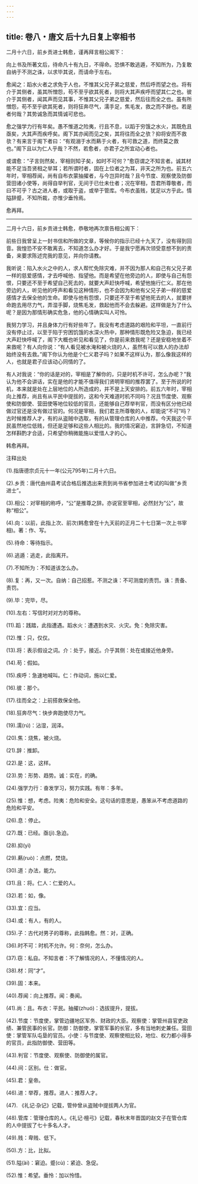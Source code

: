 ```yaml
---
---
---
```

title: 卷八・唐文 后十九日复上宰相书
---

二月十六日，前乡贡进士韩愈，谨再拜言相公阁下：

向上书及所著文后，待命凡十有九日，不得命。恐惧不敢逃遁，不知所为，乃复敢自纳于不测之诛，以求毕其说，而请命于左右。

愈闻之：蹈水火者之求免于人也，不惟其父兄子弟之慈爱，然后呼而望之也。将有介于其侧者，虽其所憎怨，苟不至乎欲其死者，则将大其声疾呼而望其仁之也。彼介于其侧者，闻其声而见其事，不惟其父兄子弟之慈爱，然后往而全之也。虽有所憎怨，苟不至乎欲其死者，则将狂奔尽气，濡手足，焦毛发，救之而不辞也。若是者何哉？其势诚急而其情诚可悲也。

愈之强学力行有年矣。愚不惟道之险夷，行且不息，以蹈于穷饿之水火，其既危且亟矣，大其声而疾呼矣。阁下其亦闻而见之矣，其将往而全之欤？抑将安而不救欤？有来言于阁下者曰：“有观溺于水而爇于火者，有可救之道，而终莫之救也。”阁下且以为仁人乎哉？不然，若愈者，亦君子之所宜动心者也。

或谓愈：“子言则然矣，宰相则知子矣，如时不可何？”愈窃谓之不知言者。诚其材能不足当吾贤相之举耳；若所谓时者，固在上位者之为耳，非天之所为也。前五六年时，宰相荐闻，尚有自布衣蒙抽擢者，与今岂异时哉？且今节度、观察使及防御营田诸小使等，尚得自举判官，无间于已仕未仕者；况在宰相，吾君所尊敬者，而曰不可乎？古之进人者，或取于盗，或举于管库。今布衣虽贱，犹足以方乎此。情隘辞蹙，不知所裁，亦惟少垂怜焉。

愈再拜。

----------------

二月十六日，前乡贡进士韩愈，恭敬地再次禀告相公阁下：

前些日我曾呈上一封书信和所做的文章，等候你的指示已经十九天了，没有得到回音。我惶恐不安不敢离去，不知道怎么办才好。于是我宁愿再次领受意想不到的责备，来要求陈述完我的意见，并向你请教。

我听说：陷入水火之中的人，求人帮忙免除灾难，并不因为那人和自己有父兄子弟一样的慈爱感情，才去呼喊他、指望他。而是希望在他旁边的人，即使与自己有怨恨，只要还不至于希望自己死去的，就要大声赶快呼喊，希望他施行仁义。那在他旁边的人，听见他的呼声和看见这种情形，也不会因为和他有父兄子弟一样的慈爱感情才去保全他的生命。即使与他有怨恨，只要还不至于希望他死去的人，就要拼命跑去用尽力气，弄湿手脚，烧焦毛发，救起他而不会去躲避。这样做是为了什么呢？是因为那情形确实危急，他的心情确实叫人可怜。

我努力学习，并且身体力行有好些年了。我没有考虑道路的艰险和平坦，一直前行没有停止过，以至于陷于穷困饥饿的水深火热中，那种情形既危险又急迫，我已经大声赶快呼喊了，阁下大概也听见和看见了，你是前来救我呢？还是安稳地坐着不来救呢？有人向你说：“有人看见被水淹和被火烧的人，虽然有可以救人的办法却始终没有去救。”阁下你认为他是个仁义君子吗？如果不这样认为，那么像我这样的人，也就是君子应该动心同情的了。

有人对我说：“你的话是对的，宰相是了解你的，只是时机不许可，怎么办呢？”我认为他不会讲话，实在是他的才能不值得我们贤明宰相的推荐罢了。至于所说的时机，本来就是处在上层地位的人所造成的，并不是上天安排的。前五六年时，宰相向上推荐，尚且有从平民中提拔的，这和今天难道时机不同吗？况且节度使、观察使和防御使、营田使等地位较低的官员，还能够自己荐举判官，而没有区分他已经做过官还是没有做过官的。何况是宰相，我们君主所尊敬的人，却能说“不可”吗？古时候推荐人才，有的从盗贼中选取，有的从管理仓库的人中推荐。今天我这个平民虽然地位低贱，但还是足够和这些人相比的。我的情况窘迫，言辞急切，不知道怎样斟酌才合适，只希望你稍微能施以爱惜人才的心。

韩愈再拜。

注释出处

(1).指唐德宗贞元十一年(公元795年)二月十六日。

(2).乡贡：唐代由州县考试合格后推选出来贡到尚书省参加进士考试的叫做“乡贡进士”。

(3).相公：对宰相的称呼，“公”是推尊之辞。亦说官至宰相，必然封为“公”，故称“相公”。

(4).向：以前，此指上次、前次(韩愈曾在十九天前的正月二十七日第一次上书宰相)。著：作、写。

(5).待命：等待指示。

(6).逃遁：逃走，此指离开。

(7).不知所为：不知道该怎么办。

(8).复：再，又一次。自纳：自己招惹。不测之诛：不可测度的责罚。诛：责备、责罚。

(9).毕：完毕，尽。

(10).左右：写信时对对方的尊称。

(11).蹈：践踏，此指遭遇。蹈水火：遭遇到水灾、火灾。免：免除灾害。

(12).惟：只，仅仅。

(13).将：表示假设之词。介：处于，接近。介乎其侧：处在或接近他身旁。

(14).苟：假如。

(15).疾呼：急速地喊叫。仁：作动词，施以仁爱。

(16).彼：那个。

(17).往而全之：上前搭救保全他。

(18).狂奔尽气：快步奔跑使尽力气。

(19).濡(rú)：沾湿，润泽。

(20).焦：烧焦，被火烧。

(21).辞：推卸。

(22).是：这，这样。

(23).势：形势、趋势。诚：实在，的确。

(24).强学力行：奋发学习，努力实践。有年：多年。

(25).惟：想，考虑。险夷：危险和安全。这句话的意思是，愚笨从不考虑道路的危险和平安。

(26).息：停止。

(27).既：已经。亟(jì).急迫。

(28).抑(yì)

(29).爇(ruò)：点燃，焚烧。

(30).道：办法，能力。

(31).且：将。仁人：仁爱的人。

(32).若：如，像。

(33).宜：应当。

(34).或：有人，有的人。

(35).子：古代对男子的尊称，此指韩愈。然：对，正确。

(36).时不可：时机不允许。何：奈何，怎么办。

(37).窃：私自。不知言者：不了解情况的人，不懂情况的人。

(38).材：同“才”。

(39).固：本来。

(40).荐闻：向上推荐。闻：奏闻。

(41).尚：且。布衣：平民。抽擢(zhuó)：选拔提升，提拔。

(42).节度：节度使，掌管边疆地区军务、财政的大臣。观察使：掌管州县官吏政绩、兼管民事的长官。防御：防御使，掌管军事的长官，多有当地刺史兼任。营田使：掌管军队屯垦的官员。小使：与节度使、观察使相比较，地位、权力都小得多的官员，此指防御使、营田等。

(43).判官：节度使、观察使、防御使的属官。

(44).间：区别。仕：做官。

(45).君：皇帝。

(46).进：举荐，推荐。进人：推荐人才。

(47). 《礼记·杂记》记载，管仲曾从盗贼中提拔两人为官。

(48).管库：管理仓库的人。《礼记·檀弓》记载，春秋末年晋国的赵文子在管仓库的人中提拔了七十多名人才。

(49).贱：卑贱、低下。

(50).方：比，比拟。

(51).隘(ài)：窘迫。蹙(cù)：紧迫、急促。

(52).惟：希望。垂怜：加以怜惜。


